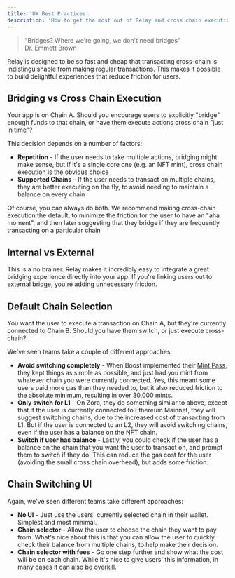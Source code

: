 ```yaml
---
title: 'UX Best Practices'
description: 'How to get the most out of Relay and cross chain execution'
---
```

> "Bridges? Where we're going, we don't need bridges"<br />
> Dr. Emmett Brown

Relay is designed to be so fast and cheap that transacting cross-chain is indistinguishable from making regular transactions. This makes it possible to build delightful experiences that reduce friction for users.

## Bridging vs Cross Chain Execution

Your app is on Chain A. Should you encourage users to explicitly "bridge" enough funds to that chain, or have them execute actions cross chain "just in time"?

This decision depends on a number of factors:

- **Repetition** - If the user needs to take multiple actions, bridging might make sense, but if it's a single core one (e.g. an NFT mint), cross chain execution is the obvious choice
- **Supported Chains** - If the user needs to transact on multiple chains, they are better executing on the fly, to avoid needing to maintain a balance on every chain

Of course, you can always do both. We recommend making cross-chain execution the default, to minimize the friction for the user to have an "aha moment", and then later suggesting that they bridge if they are frequently transacting on a particular chain

## Internal vs External

This is a no brainer. Relay makes it incredibly easy to integrate a great bridging experience directly into your app. If you're linking users out to external bridge, you're adding unnecessary friction. 

## Default Chain Selection

You want the user to execute a transaction on Chain A, but they're currently connected to Chain B. Should you have them switch, or just execute cross-chain?

We've seen teams take a couple of different approaches:

- **Avoid switching completely** - When Boost implemented their [Mint Pass](https://inbox.boost.xyz/signup), they kept things as simple as possible, and just had you mint from whatever chain you were currently connected. Yes, this meant some users paid more gas than they needed to, but it also reduced friction to the absolute minimum, resulting in over 30,000 mints.
- **Only switch for L1** - On Zora, they do something similar to above, except that if the user is currently connected to Ethereum Mainnet, they will suggest switching chains, due to the increased cost of transacting from L1. But if the user is connected to an L2, they will avoid switching chains, even if the user has a balance on the NFT chain.
- **Switch if user has balance** - Lastly, you could check if the user has a balance on the chain that you want the user to transact on, and prompt them to switch if they do. This can reduce the gas cost for the user (avoiding the small cross chain overhead), but adds some friction.


## Chain Switching UI

Again, we've seen different teams take different approaches:

- **No UI** - Just use the users' currently selected chain in their wallet. Simplest and most minimal.
- **Chain selector** - Allow the user to choose the chain they want to pay from. What's nice about this is that you can allow the user to quickly check their balance from multiple chains, to help make their decision.
- **Chain selector with fees** - Go one step further and show what the cost will be on each chain. While it's nice to give users' this information, in many cases it can also be overkill. 

